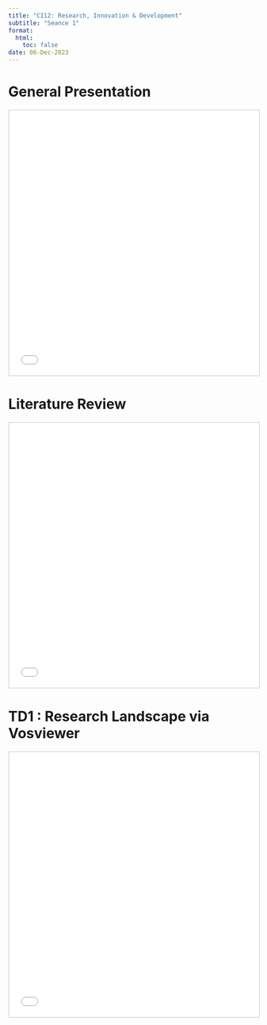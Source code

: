 ```yaml
---
title: "CI12: Research, Innovation & Development"
subtitle: "Seance 1"
format:
  html:
    toc: false
date: 06-Dec-2023
---
```



# General Presentation

```{=html}
<iframe width="100%" height="533px" style="border:2px solid #dee2e6;" src="slides.html"></iframe>
```

# Literature Review

```{=html}
<iframe width="100%" height="533px" style="border:2px solid #dee2e6;" src="literature-review.html"></iframe>
```


# TD1 : Research Landscape via Vosviewer

```{=html}
<iframe width="100%" height="533px" style="border:2px solid #dee2e6;" src="tp1.html"></iframe>
```

